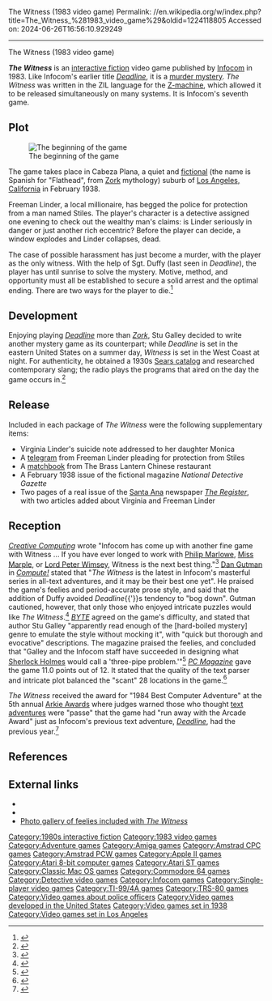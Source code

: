 The Witness (1983 video game)
Permalink: //en.wikipedia.org/w/index.php?title=The_Witness_%281983_video_game%29&oldid=1224118805
Accessed on: 2024-06-26T16:56:10.929249



------
The Witness (1983 video game)
{{refimprove|date=September 2013}}
{{Infobox video game
|title = The Witness
|image = The Witness box art.jpg
|caption =
|developer = [[Infocom]]
|publisher = Infocom
|designer = [[Stu Galley]]<ref name="giantlist">{{cite web |last1=Hague |first1=James |title=The Giant List of Classic Game Programmers |url=http://dadgum.com/giantlist/}}</ref>
|engine = [[Z-machine]]
|released = Release 13: May 24, 1983
Release 18: September 10, 1983<br>
Release 20: November 19, 1983<br>
Release 21: December 8, 1983<br>
Release 22: September 24, 1984
|genre = [[Adventure game|Adventure]], [[Interactive fiction]]
|modes = [[Single-player video game|Single-player]]
|platforms = [[Amiga]], [[Amstrad CPC]], [[Amstrad PCW]], [[Apple II]], [[Atari 8-bit]], [[Atari ST]], [[Commodore 64]], [[MS-DOS]], [[TRS-80]], [[TI-99/4A]], [[Mac (computer)|Mac]]
}}

'''''The Witness''''' is an [[interactive fiction]] video game published by [[Infocom]] in 1983. Like Infocom's earlier title ''[[Deadline (1982 video game)|Deadline]]'', it is a [[murder mystery]]. ''The Witness'' was written in the ZIL language for the [[Z-machine]], which allowed it to be released simultaneously on many systems. It is Infocom's seventh game.

==Plot==
[[File:The Witness (1983 video game) screenshot.jpg|thumb|right|The beginning of the game]]

The game takes place in Cabeza Plana, a quiet and [[fictional town|fictional]] (the name is Spanish for "Flathead", from [[Zork]] mythology) suburb of [[Los Angeles, California]] in February 1938. 

Freeman Linder, a local millionaire, has begged the police for protection from a man named Stiles. The player's character is a detective assigned one evening to check out the wealthy man's claims: is Linder seriously in danger or just another rich eccentric? Before the player can decide, a window explodes and Linder collapses, dead. 

The case of possible harassment has just become a murder, with the player as the only witness. With the help of Sgt. Duffy (last seen in ''Deadline''), the player has until sunrise to solve the mystery. Motive, method, and opportunity must all be established to secure a solid arrest and the optimal ending. There are two ways for the player to die.<ref name="nzt1984spring">{{Cite journal |date=Spring 1984 |title=Infocom Scoreboard |url=http://infodoc.plover.net/nzt/NZT3.2.pdf |journal=The New Zork Times |volume=3 |issue=2 |pages=3}}</ref>

==Development==
Enjoying playing ''[[Deadline (1982 video game)|Deadline]]'' more than ''[[Zork]]'', Stu Galley decided to write another mystery game as its counterpart; while ''Deadline'' is set in the eastern United States on a summer day, ''Witness'' is set in the West Coast at night. For authenticity, he obtained a 1930s [[Sears catalog]] and researched contemporary slang; the radio plays the programs that aired on the day the game occurs in.<ref name="dyer19840506">{{Cite news |url=http://www.csd.uwo.ca/Infocom/Articles/globe84.html |title=Masters of the Game |last=Dyer |first=Richard |date=1984-05-06 |newspaper=The Boston Globe |archive-url=https://web.archive.org/web/19970607204921/http://www.csd.uwo.ca/Infocom/Articles/globe84.html |archive-date=1997-06-07}}</ref>

==Release==
Included in each package of ''The Witness'' were the following supplementary items:

*Virginia Linder's suicide note addressed to her daughter Monica
*A [[telegram]] from Freeman Linder pleading for protection from Stiles
*A [[matchbook]] from The Brass Lantern Chinese restaurant
*A February 1938 issue of the fictional magazine ''National Detective Gazette''
*Two pages of a real issue of the [[Santa Ana, California|Santa Ana]] newspaper ''[[Santa Ana Register|The Register]]'', with two articles added about Virginia and Freeman Linder

==Reception==
''[[Creative Computing]]'' wrote "Infocom has come up with another fine game with Witness ... If you have ever longed to work with [[Philip Marlowe]], [[Miss Marple]], or [[Lord Peter Wimsey]], Witness is the next best thing."<ref name="cc198312">{{cite news | url=http://www.atarimagazines.com/creative/v9n12/120_Infocom_does_it_again_.php | title=Infocom does it again ... and again | work=Creative Computing | date=December 1983 | accessdate=February 26, 2013 | author=Arrants, Steve | pages=153}}</ref> [[Dan Gutman]] in ''[[Compute!]]'' stated that "''The Witness'' is the latest in Infocom's masterful series in all-text adventures, and it may be their best one yet". He praised the game's feelies and period-accurate prose style, and said that the addition of Duffy avoided ''Deadline''{{'}}s tendency to "bog down". Gutman cautioned, however, that only those who enjoyed intricate puzzles would like ''The Witness''.<ref name="gutman198312">{{cite news | url=https://archive.org/stream/1983-12-compute-magazine/Compute_Issue_043_1983_Dec#page/n181/mode/2up | title=The Witness | work=Compute! | date=December 1983 | accessdate=30 October 2013 | author=Gutman, Dan | authorlink=Dan Gutman | pages=182, 184}}</ref> ''[[BYTE]]'' agreed on the game's difficulty, and stated that author Stu Galley "apparently read enough of the [hard-boiled mystery] genre to emulate the style without mocking it", with "quick but thorough and evocative" descriptions. The magazine praised the feelies, and concluded that "Galley and the Infocom staff have succeeded in designing what [[Sherlock Holmes]] would call a 'three-pipe problem.'"<ref name="barker198403">{{cite news | url=https://archive.org/stream/byte-magazine-1984-03/1984_03_BYTE_09-03_Simulation#page/n301/mode/2up | title=The Witness | work=BYTE | date=March 1984 | accessdate=17 January 2015 | author=Barker, Dennis | pages=301}}</ref> ''[[PC Magazine]]'' gave the game 11.0 points out of 12. It stated that the quality of the text parser and intricate plot balanced the "scant" 28 locations in the game.<ref name="wiswell19850122">{{cite news | url=https://books.google.com/books?id=l9C7NnwCf1gC&pg=PA245 | title=The Plot Thickens | work=PC Magazine | date=1985-01-22 | accessdate=28 October 2013 | author=Wiswell, Phil | pages=245}}</ref>

''The Witness'' received the award for "1984 Best Computer Adventure" at the 5th annual [[Arkie Awards]] where judges warned those who thought [[text adventure]]s were "passe" that the game had "run away with the Arcade Award" just as Infocom's previous text adventure, ''[[Deadline (1982 video game)|Deadline]]'', had the previous year.<ref>{{cite journal |last1= Kunkel |first1= Bill |author-link1= Bill Kunkel (gaming)|last2= Katz |first2= Arnie |author-link2= Arnie Katz|date= February 1984 |title= Arcade Alley: The 1984 Arcade Awards, Part II |journal= [[Video (magazine)|Video]]|publisher= Reese Communications|volume= 7|issue= 11|pages= 28–29|issn= 0147-8907}}</ref>{{rp|28}}

==References==
{{reflist}}

== External links ==
* {{moby game|id=/witness|name=''The Witness''}}
* {{IFDB|id=6963a47vqgms8wi0|title=The Witness}}
* [http://gallery.guetech.org/witness/witness.html Photo gallery of feelies included with ''The Witness'']

{{Infocom games}}
{{DEFAULTSORT:Witness, The}}

[[Category:1980s interactive fiction]]
[[Category:1983 video games]]
[[Category:Adventure games]]
[[Category:Amiga games]]
[[Category:Amstrad CPC games]]
[[Category:Amstrad PCW games]]
[[Category:Apple II games]]
[[Category:Atari 8-bit computer games]]
[[Category:Atari ST games]]
[[Category:Classic Mac OS games]]
[[Category:Commodore 64 games]]
[[Category:Detective video games]]
[[Category:Infocom games]]
[[Category:Single-player video games]]
[[Category:TI-99/4A games]]
[[Category:TRS-80 games]]
[[Category:Video games about police officers]]
[[Category:Video games developed in the United States]]
[[Category:Video games set in 1938]]
[[Category:Video games set in Los Angeles]]
